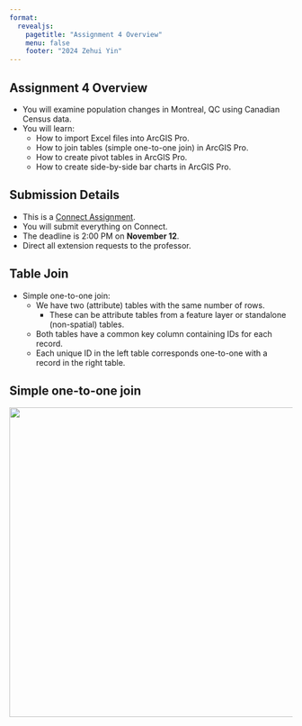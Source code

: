 ```yaml
---
format: 
  revealjs:
    pagetitle: "Assignment 4 Overview"
    menu: false
    footer: "2024 Zehui Yin"
---
```


## Assignment 4 Overview

- You will examine population changes in Montreal, QC using Canadian Census data.
- You will learn:
  - How to import Excel files into ArcGIS Pro.
  - How to join tables (simple one-to-one join) in ArcGIS Pro.
  - How to create pivot tables in ArcGIS Pro.
  - How to create side-by-side bar charts in ArcGIS Pro.

## Submission Details

- This is a <u>Connect Assignment</u>.
- You will submit everything on Connect.
- The deadline is 2:00 PM on **November 12**.
- Direct all extension requests to the professor.

## Table Join

- Simple one-to-one join:
  - We have two (attribute) tables with the same number of rows.
    - These can be attribute tables from a feature layer or standalone (non-spatial) tables.
  - Both tables have a common key column containing IDs for each record.
  - Each unique ID in the left table corresponds one-to-one with a record in the right table.

## Simple one-to-one join

:::{style="text-align: center;"}
![](./join.png){height=550px}
:::
